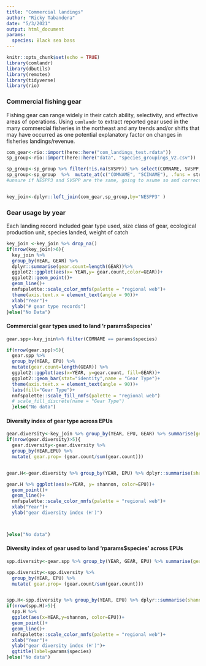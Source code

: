 ```yaml
---
title: "Commercial landings"
author: "Ricky Tabandera"
date: "5/3/2021"
output: html_document
params:
  species: Black sea bass
---
```


```r
knitr::opts_chunk$set(echo = TRUE)
library(comlandr)
library(dbutils)
library(remotes)
library(tidyverse)
library(rio)

```

### Commercial fishing gear 
Fishing gear can range widely in their catch ability, selectivity, and effective areas of operations. Using `comlandr` to extract reported gear used in the many commercial fisheries in the northeast and any trends and/or shifts that may have occurred as one potential explanatory factor on changes in fisheries landings/revenue.  

```r

com_gear<-rio::import(here::here("com_landings_test.rdata"))
sp_group<-rio::import(here::here("data", "species_groupings_V2.csv"))

sp_group<-sp_group %>% filter(!is.na(SVSPP)) %>% select(COMNAME, SVSPP, ITISSPP, NESPP3 , SCINAME) 
sp_group<-sp_group  %>%  mutate_at(c("COMNAME", "SCINAME"), .funs = str_to_sentence)
#unsure if NESPP3 and SVSPP are the same, going to asume so and correct later if not 


key_join<-dplyr::left_join(com_gear,sp_group,by="NESPP3" )

```

### Gear usage by year

Each landing record included gear type used, size class of gear, ecological production unit, species landed, weight of catch

```r

key_join <-key_join %>% drop_na()
if(nrow(key_join)>6){
  key_join %>% 
  group_by(YEAR, GEAR) %>%
  dplyr::summarise(gear.count=length(GEAR))%>%
  ggplot2::ggplot(aes(x= YEAR,y= gear.count,color=GEAR))+
  ggplot2::geom_point()+
  geom_line()+
  nmfspalette::scale_color_nmfs(palette = "regional web")+
  theme(axis.text.x = element_text(angle = 90))+
  xlab("Year")+
  ylab("# gear type records")
}else("No Data")


```




#### Commercial gear types used to land 'r params$species'

```r

gear.spp<-key_join%>% filter(COMNAME == params$species)

if(nrow(gear.spp)>5){
  gear.spp %>% 
  group_by(YEAR, EPU) %>% 
  mutate(gear.count=length(GEAR)) %>%  
  ggplot2::ggplot(aes(x=YEAR, y=gear.count, fill=GEAR))+
  ggplot2::geom_bar(stat="identity",name = "Gear Type")+
  theme(axis.text.x = element_text(angle = 90))+
  labs(fill="Gear Type")+
  nmfspalette::scale_fill_nmfs(palette = "regional web")
  # scale_fill_discrete(name = "Gear Type")
  }else("No data")

```
#### Diversity index of gear type across EPUs

```r

gear.diversity<-key_join %>% group_by(YEAR, EPU, GEAR) %>% summarise(gear.count=(length(GEAR))) 
if(nrow(gear.diversity)>5){
  gear.diversity<-gear.diversity %>%
  group_by(YEAR,EPU) %>%
  mutate( gear.prop= (gear.count/sum(gear.count)))


gear.H<-gear.diversity %>% group_by(YEAR, EPU) %>% dplyr::summarise(shannon= -sum(gear.prop*log(gear.prop))) 

gear.H %>% ggplot(aes(x=YEAR, y= shannon, color=EPU))+
  geom_point()+
  geom_line()+
  nmfspalette::scale_color_nmfs(palette = "regional web")+
  xlab("Year")+
  ylab("gear diversity index (H')")



}else("No data")
```


#### Diversity index of gear used to land 'rparams$species' across EPUs

```r


spp.diversity<-gear.spp %>% group_by(YEAR, GEAR, EPU) %>% summarise(gear.count=(length(GEAR))) 

spp.diversity<-spp.diversity %>%
  group_by(YEAR, EPU) %>%
  mutate( gear.prop= (gear.count/sum(gear.count)))


spp.H<-spp.diversity %>% group_by(YEAR, EPU) %>% dplyr::summarise(shannon= -sum(gear.prop*log(gear.prop))) 
if(nrow(spp.H)>5){
  spp.H %>% 
  ggplot(aes(x=YEAR,y=shannon, color=EPU))+
  geom_point()+
  geom_line()+
  nmfspalette::scale_color_nmfs(palette = "regional web")+
  xlab("Year")+
  ylab("gear diversity index (H')")+
  ggtitle(label=params$species)
}else("No data")
```

